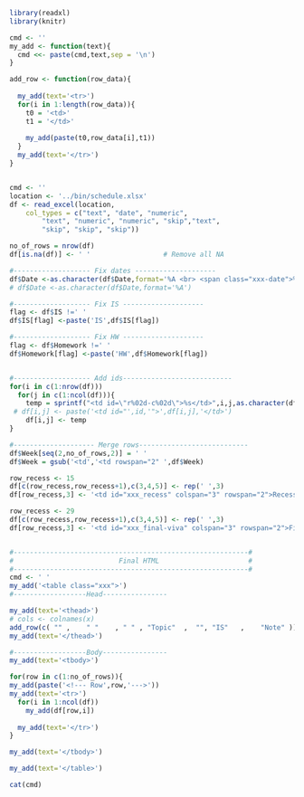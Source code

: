 ```r
library(readxl)
library(knitr)

cmd <- ''
my_add <- function(text){
  cmd <<- paste(cmd,text,sep = '\n')
}

add_row <- function(row_data){
  
  my_add(text='<tr>')
  for(i in 1:length(row_data)){
    t0 = '<td>'
    t1 = '</td>'
    
    my_add(paste(t0,row_data[i],t1))
  }
  my_add(text='</tr>')
}


cmd <- ''
location <- '../bin/schedule.xlsx'
df <- read_excel(location, 
    col_types = c("text", "date", "numeric", 
        "text", "numeric", "numeric", "skip","text", 
        "skip", "skip", "skip"))

no_of_rows = nrow(df)
df[is.na(df)] <- ' '                  # Remove all NA

#------------------- Fix dates --------------------
df$Date <-as.character(df$Date,format='%A <br> <span class="xxx-date">%d-%b</span>')
# df$Date <-as.character(df$Date,format='%A')

#------------------- Fix IS --------------------
flag <- df$IS !=' '
df$IS[flag] <-paste('IS',df$IS[flag])

#------------------- Fix HW --------------------
flag <- df$Homework !=' '
df$Homework[flag] <-paste('HW',df$Homework[flag])


#------------------- Add ids---------------------------
for(i in c(1:nrow(df)))
  for(j in c(1:ncol(df))){ 
    temp = sprintf("<td id=\"r%02d-c%02d\">%s</td>",i,j,as.character(df[i,j]))
 # df[i,j] <- paste('<td id="',id,'">',df[i,j],'</td>')
    df[i,j] <- temp
}

#-------------------- Merge rows---------------------------
df$Week[seq(2,no_of_rows,2)] = ' '
df$Week = gsub('<td','<td rowspan="2" ',df$Week)

row_recess <- 15
df[c(row_recess,row_recess+1),c(3,4,5)] <- rep(' ',3)
df[row_recess,3] <- '<td id="xxx_recess" colspan="3" rowspan="2">Recess</td>'

row_recess <- 29
df[c(row_recess,row_recess+1),c(3,4,5)] <- rep(' ',3)
df[row_recess,3] <- '<td id="xxx_final-viva" colspan="3" rowspan="2">Final Viva</td>'


#----------------------------------------------------------#
#                          Final HTML                      #
#----------------------------------------------------------#
cmd <- ' '
my_add('<table class="xxx">')
#------------------Head----------------

my_add(text='<thead>')
# cols <- colnames(x)
add_row(c( "" ,    " "    , " " , "Topic"  ,  "", "IS"   ,    "Note" ))
my_add(text='</thead>')

#------------------Body----------------
my_add(text='<tbody>')

for(row in c(1:no_of_rows)){
my_add(paste('<!--- Row',row,'--->'))  
my_add(text='<tr>')
  for(i in 1:ncol(df))
    my_add(df[row,i])
  
  my_add(text='</tr>')
}

my_add(text='</tbody>')

my_add(text='</table>')

cat(cmd)
```

